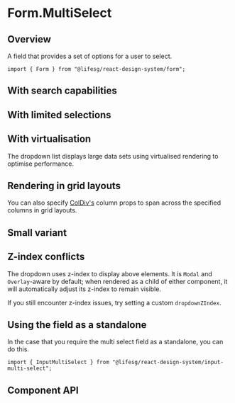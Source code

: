 
<Meta of={FormMultiSelectStories} />

# Form.MultiSelect

## Overview

A field that provides a set of options for a user to select.

```tsx
import { Form } from "@lifesg/react-design-system/form";
```

<Canvas of={FormMultiSelectStories.Default} />

## With search capabilities

<Canvas of={FormMultiSelectStories.WithSearch} />

## With limited selections

<Canvas of={FormMultiSelectStories.LimitSelections} />

## With virtualisation

The dropdown list displays large data sets using virtualised rendering to optimise performance.

<Canvas of={FormMultiSelectStories.Virtualisation} />

## Rendering in grid layouts

You can also specify [ColDiv's](/docs/core-layout-coldiv--docs)
column props to span across the specified columns in grid layouts.

<Canvas of={FormMultiSelectStories.RenderingInGridLayout} />

## Small variant

<Canvas of={FormMultiSelectStories.SmallVariant} />

## Z-index conflicts

The dropdown uses z-index to display above elements. It is `Modal` and
`Overlay`-aware by default; when rendered as a child of either component, it
will automatically adjust its z-index to remain visible.

If you still encounter z-index issues, try setting a custom `dropdownZIndex`.

## Using the field as a standalone

In the case that you require the multi select field as a standalone, you can do this.

```tsx
import { InputMultiSelect } from "@lifesg/react-design-system/input-multi-select";
```

<Canvas of={FormMultiSelectStories.StandaloneUsage} />

## Component API

<PropsTable />
